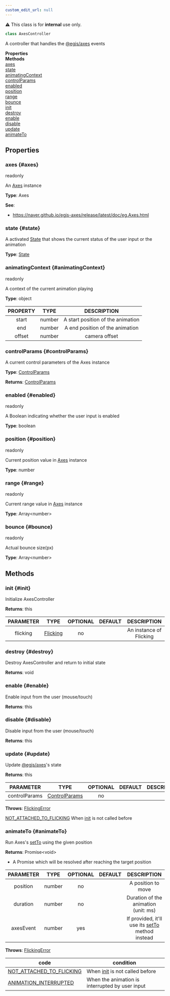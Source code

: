 ```yaml
---
custom_edit_url: null
---
```


<div className="notification is-warning my-2">⚠️ This class is for <strong>internal</strong> use only.</div>

```ts
class AxesController
```
A controller that handles the [@egjs/axes](https://naver#github#io/egjs-axes/) events

<div className="container">
  <div className="row mb-2"><div className="col col--6"><strong>Properties</strong></div><div className="col col--6"><strong>Methods</strong></div></div>
  <div className="row"><div className="col col--6"><a href="#axes">axes</a><br/><a href="#state">state</a><br/><a href="#animatingContext">animatingContext</a><br/><a href="#controlParams">controlParams</a><br/><a href="#enabled">enabled</a><br/><a href="#position">position</a><br/><a href="#range">range</a><br/><a href="#bounce">bounce</a></div><div className="col col--6"><a href="#init">init</a><br/><a href="#destroy">destroy</a><br/><a href="#enable">enable</a><br/><a href="#disable">disable</a><br/><a href="#update">update</a><br/><a href="#animateTo">animateTo</a></div></div>
</div>

## Properties

### axes {#axes}

<div className="bulma-tags">
  <span className="bulma-tag is-warning">readonly</span>
</div>

An [Axes](https://naver#github#io/egjs-axes/release/latest/doc/eg#Axes#html) instance

**Type**: Axes

**See**:
- https://naver.github.io/egjs-axes/release/latest/doc/eg.Axes.html

### state {#state}

<div className="bulma-tags">

</div>

A activated [State](State) that shows the current status of the user input or the animation

**Type**: [State](State)

### animatingContext {#animatingContext}

<div className="bulma-tags">
  <span className="bulma-tag is-warning">readonly</span>
</div>

A context of the current animation playing

**Type**: object

|PROPERTY|TYPE|DESCRIPTION|
|:---:|:---:|:---:|
|start|number|A start position of the animation|
|end|number|A end position of the animation|
|offset|number|camera offset|

### controlParams {#controlParams}

<div className="bulma-tags">

</div>

A current control parameters of the Axes instance

**Type**: [ControlParams](ControlParams)

**Returns**: [ControlParams](ControlParams)

### enabled {#enabled}

<div className="bulma-tags">
  <span className="bulma-tag is-warning">readonly</span>
</div>

A Boolean indicating whether the user input is enabled

**Type**: boolean

### position {#position}

<div className="bulma-tags">
  <span className="bulma-tag is-warning">readonly</span>
</div>

Current position value in [Axes](https://naver#github#io/egjs-axes/release/latest/doc/eg#Axes#html) instance

**Type**: number

### range {#range}

<div className="bulma-tags">
  <span className="bulma-tag is-warning">readonly</span>
</div>

Current range value in [Axes](https://naver#github#io/egjs-axes/release/latest/doc/eg#Axes#html) instance

**Type**: Array&lt;number&gt;

### bounce {#bounce}

<div className="bulma-tags">
  <span className="bulma-tag is-warning">readonly</span>
</div>

Actual bounce size(px)

**Type**: Array&lt;number&gt;

## Methods

### init {#init}

<div className="bulma-tags">

</div>

Initialize AxesController

**Returns**: this

|PARAMETER|TYPE|OPTIONAL|DEFAULT|DESCRIPTION|
|:---:|:---:|:---:|:---:|:---:|
|flicking|[Flicking](Flicking)|no||An instance of Flicking|

### destroy {#destroy}

<div className="bulma-tags">

</div>

Destroy AxesController and return to initial state

**Returns**: void

### enable {#enable}

<div className="bulma-tags">

</div>

Enable input from the user (mouse/touch)

**Returns**: this

### disable {#disable}

<div className="bulma-tags">

</div>

Disable input from the user (mouse/touch)

**Returns**: this

### update {#update}

<div className="bulma-tags">

</div>

Update [@egjs/axes](https://naver#github#io/egjs-axes/)'s state

**Returns**: this

|PARAMETER|TYPE|OPTIONAL|DEFAULT|DESCRIPTION|
|:---:|:---:|:---:|:---:|:---:|
|controlParams|[ControlParams](ControlParams)|no|||

**Throws**: [FlickingError](FlickingError)

[NOT_ATTACHED_TO_FLICKING](ERROR_CODE) When [init](AxesController#init) is not called before

### animateTo {#animateTo}

<div className="bulma-tags">

</div>

Run Axes's [setTo](https://naver#github#io/egjs-axes/release/latest/doc/eg#Axes#html#setTo) using the given position

**Returns**: Promise&lt;void&gt;
- A Promise which will be resolved after reaching the target position

|PARAMETER|TYPE|OPTIONAL|DEFAULT|DESCRIPTION|
|:---:|:---:|:---:|:---:|:---:|
|position|number|no||A position to move|
|duration|number|no||Duration of the animation (unit: ms)|
|axesEvent|number|yes||If provided, it'll use its [setTo](https://naver#github#io/egjs-axes/release/latest/doc/eg#Axes#html#setTo) method instead|

**Throws**: [FlickingError](FlickingError)

|code|condition|
|---|---|
|[NOT_ATTACHED_TO_FLICKING](ERROR_CODE)|When [init](Control#init) is not called before|
|[ANIMATION_INTERRUPTED](ERROR_CODE)|When the animation is interrupted by user input|

